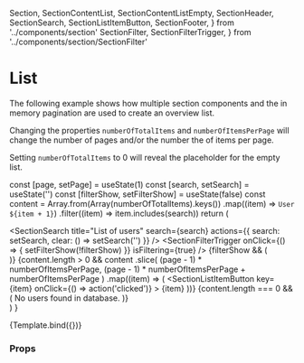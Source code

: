   Section,
  SectionContentList,
  SectionContentListEmpty,
  SectionHeader,
  SectionSearch,
  SectionListItemButton,
  SectionFooter,
} from '../components/section'
  SectionFilter,
  SectionFilterTrigger,
} from '../components/section/SectionFilter'

<Meta title="Examples/List" />

# List

The following example shows how multiple section components and the in memory pagination are used to create an overview list.

Changing the properties `numberOfTotalItems` and `numberOfItemsPerPage` will change the number of pages and/or the number the of items per page.

Setting `numberOfTotalItems` to 0 will reveal the placeholder for the empty list.

  const [page, setPage] = useState(1)
  const [search, setSearch] = useState('')
  const [filterShow, setFilterShow] = useState(false)
  const content = Array.from(Array(numberOfTotalItems).keys())
    .map((item) => `User ${item + 1}`)
    .filter((item) => item.includes(search))
  return (
    <Section>
      <SectionHeader>
        <SectionSearch
          title="List of users"
          search={search}
          actions={{ search: setSearch, clear: () => setSearch('') }}
        />
        <SectionFilterTrigger
          onClick={() => {
            setFilterShow(!filterShow)
          }}
          isFiltering={true}
        />
      </SectionHeader>
      {filterShow && (
        <SectionFilter>
          <div className="p-4 bg-gray" />
          <div className="p-8 bg-primary" />
          <div className="p-12 bg-secondary" />
          <div className="p-3 bg-primary-800" />
        </SectionFilter>
      )}
      <SectionContentList>
        {content.length > 0 &&
          content
            .slice(
              (page - 1) * numberOfItemsPerPage,
              (page - 1) * numberOfItemsPerPage + numberOfItemsPerPage
            )
            .map((item) => (
              <SectionListItemButton
                key={item}
                onClick={() => action('clicked')}
              >
                {item}
              </SectionListItemButton>
            ))}
        {content.length === 0 && (
          <SectionContentListEmpty>
            No users found in database.
          </SectionContentListEmpty>
        )}
      </SectionContentList>
      <SectionFooter>
        <PaginationInMemory
          page={page}
          size={numberOfItemsPerPage}
          total={content.length}
          onChangePage={setPage}
        />
      </SectionFooter>
    </Section>
  )
}

<Canvas>
  <Story
    name="Default"
    args={{
      numberOfTotalItems: 1000,
      numberOfItemsPerPage: 5,
    }}
  >
    {Template.bind({})}
  </Story>
</Canvas>

### Props

<ArgsTable story="Default" />
